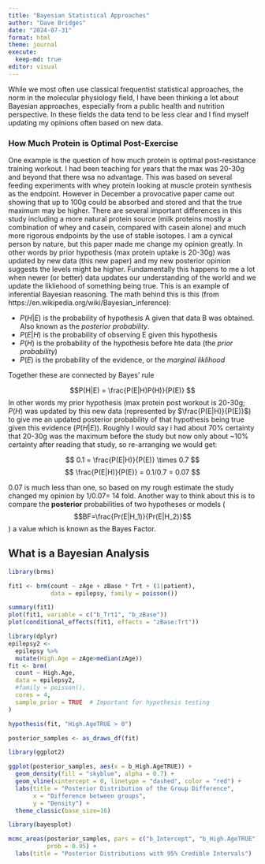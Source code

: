 ```yaml
---
title: "Bayesian Statistical Approaches"
author: "Dave Bridges"
date: "2024-07-31"
format: html
theme: journal
execute:
  keep-md: true
editor: visual
---
```


While we most often use classical frequentist statistical approaches, the norm in the molecular physiology field, I have been thinking a lot about Bayesian approaches, especially from a public health and nutrition perspective.  In these fields the data tend to be less clear and I find myself updating my opinions often based on new data.  

### How Much Protein is Optimal Post-Exercise

One example is the question of how much protein is optimal post-resistance training workout.  I had been teaching for years that the max was 20-30g and beyond that there wsa no advantage.  This was based on several feeding experiments with whey protein looking at muscle protein synthesis as the endpoint.  However in December a provocative paper came out showing that up to 100g could be absorbed and stored and that the true maximum may be higher.  There are several important differences in this study including a more natural protein source (milk proteins mostly a combination of whey and casein, compared with casein alone) and much more rigorous endpoints by the use of stable isotopes.  I am a cynical person by nature, but this paper made me change my opinion greatly.  In other words by prior hypothesis (max protein uptake is 20-30g) was updated by new data (this new paper) and my new posterior opinion suggests the levels might be higher.  Fundamentally this happens to me a lot when newer (or better) data updates our understanding of the world and we update the likliehood of something being true.  This is an example of inferential Bayesian reasoning.  The math behind this is this (from https://en.wikipedia.org/wiki/Bayesian_inference):


* $P(H|E)$ is the probability of hypothesis A given that data B was obtained.  Also known as the *posterior probability*.
* $P(E|H)$ is the probability of observing E given this hypothesis
* $P(H)$ is the probability of the hypothesis before hte data (the *prior probability*)
* $P(E)$ is the probability of the evidence, or the *marginal liklihood*

Together these are connected by Bayes' rule

$$P(H|E) = \frac{P(E|H)P(H)}{P(E)} $$
In other words my prior hypothesis (max protein post workout is 20-30g; $P(H)$ was updated by this new data (represented by $\frac{P(E|H)}{P(E)}$) to give me an updated posterior probability of that hypothesis being true given this evidence ($P(H|E)$).  Roughly I would say i had about 70% certainty that 20-30g was the maximum before the study but now only about ~10% certainty after reading that study, so re-arranging we would get:

$$
0.1 = \frac{P(E|H)}{P(E)} \times 0.7
$$
$$
\frac{P(E|H)}{P(E)} = 0.1/0.7 = 0.07
$$

0.07 is much less than one, so based on my rough estimate the study changed my opinion by $1/0.07=~14$ fold.  Another way to think about this is to compare the **posterior** probabilities of two hypotheses or models ($$BF=\frac{Pr(E|H_1)}{Pr(E|H_2)}$$) a value which is known as the Bayes Factor.

## What is a Bayesian Analysis 

```r
library(brms)

fit1 <- brm(count ~ zAge + zBase * Trt + (1|patient),
            data = epilepsy, family = poisson())

summary(fit1)
plot(fit1, variable = c("b_Trt1", "b_zBase"))
plot(conditional_effects(fit1, effects = "zBase:Trt"))

library(dplyr)
epilepsy2 <-
  epilepsy %>%
  mutate(High.Age = zAge>median(zAge))
fit <- brm(
  count ~ High.Age,
  data = epilepsy2, 
  #family = poisson(),
  cores = 4,
  sample_prior = TRUE  # Important for hypothesis testing
)

hypothesis(fit, "High.AgeTRUE > 0")

posterior_samples <- as_draws_df(fit)

library(ggplot2)

ggplot(posterior_samples, aes(x = b_High.AgeTRUE)) +
  geom_density(fill = "skyblue", alpha = 0.7) +
  geom_vline(xintercept = 0, linetype = "dashed", color = "red") +
  labs(title = "Posterior Distribution of the Group Difference",
       x = "Difference between groups",
       y = "Density") +
  theme_classic(base_size=16)

library(bayesplot)

mcmc_areas(posterior_samples, pars = c("b_Intercept", "b_High.AgeTRUE"),
           prob = 0.95) +
  labs(title = "Posterior Distributions with 95% Credible Intervals")
```